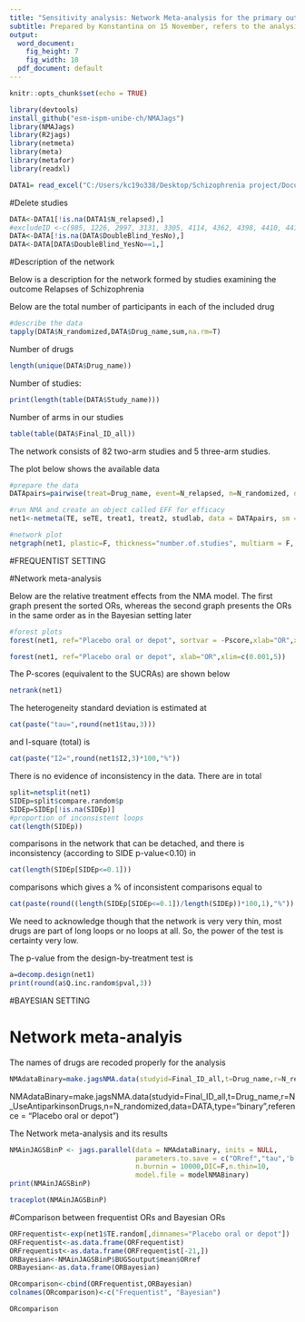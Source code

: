 ```yaml
---
title: "Sensitivity analysis: Network Meta-analysis for the primary outcome excluding no Double-Blinded studies"
subtitle: Prepared by Konstantina on 15 November, refers to the analysis in both frequentist and Bayesian setting
output:
  word_document:
    fig_height: 7
    fig_width: 10
  pdf_document: default
---
```


```r
knitr::opts_chunk$set(echo = TRUE)
```


```r
library(devtools)
install_github("esm-ispm-unibe-ch/NMAJags")
library(NMAJags)
library(R2jags)
library(netmeta)
library(meta)
library(metafor)
library(readxl)
```


```r

DATA1= read_excel("C:/Users/kc19o338/Desktop/Schizophrenia project/Documentation of Schizophrenia relapses/Analysis schizofrenia/Datasets/dataset_relapse_final.xlsx", na="99999")
```
#Delete studies

```r
DATA<-DATA1[!is.na(DATA1$N_relapsed),]
#excludeID <-c(985, 1226, 2997, 3131, 3305, 4114, 4362, 4398, 4410, 4412, 4447, 4519, 4584, 4650)
DATA<-DATA[!is.na(DATA$DoubleBlind_YesNo),]
DATA<-DATA[DATA$DoubleBlind_YesNo==1,]

```

#Description of the network

Below is a description for the network formed by studies examining the outcome Relapses of Schizophrenia

Below are the total number of participants in each of the included drug
```r
#describe the data
tapply(DATA$N_randomized,DATA$Drug_name,sum,na.rm=T)

```

Number of drugs
```r
length(unique(DATA$Drug_name))
```
Number of studies:
```r
print(length(table(DATA$Study_name)))
```
Number of arms in our studies
```r
table(table(DATA$Final_ID_all))
```
The network consists of 82 two-arm studies and 5 three-arm studies.


The plot below shows the available data

```r
#prepare the data
DATApairs=pairwise(treat=Drug_name, event=N_relapsed, n=N_randomized, data=DATA, sm="OR", studlab=Final_ID_all, allstudies = TRUE)

#run NMA and create an object called EFF for efficacy
net1<-netmeta(TE, seTE, treat1, treat2, studlab, data = DATApairs, sm = "OR", comb.random=TRUE, comb.fixed=FALSE, prediction=TRUE, ref="Placebo oral or depot")

```


```r

#network plot
netgraph(net1, plastic=F, thickness="number.of.studies", multiarm = F, points=T, col=1)
```

#FREQUENTIST SETTING

#Network meta-analysis 

Below are the relative treatment effects from the NMA model. 
The first graph present the sorted ORs, whereas the second graph presents the ORs in the same order as in the Bayesian setting later 

```r

#forest plots
forest(net1, ref="Placebo oral or depot", sortvar = -Pscore,xlab="OR",xlim=c(0.001,5))

forest(net1, ref="Placebo oral or depot", xlab="OR",xlim=c(0.001,5))
```


The P-scores (equivalent to the SUCRAs) are shown below
```r
netrank(net1)
```


The heterogeneity standard deviation is estimated at
```r
cat(paste("tau=",round(net1$tau,3)))
```

and I-square (total) is 
```r
cat(paste("I2=",round(net1$I2,3)*100,"%"))
```


There is no evidence of inconsistency in the data. There are in total

```r
split=netsplit(net1) 
SIDEp=split$compare.random$p
SIDEp=SIDEp[!is.na(SIDEp)]
#proportion of inconsistent loops
cat(length(SIDEp))
```

comparisons in the network that can be detached, and there is inconsistency (according to SIDE p-value<0.10) in

```r
cat(length(SIDEp[SIDEp<=0.1]))
```
comparisons which gives a % of inconsistent comparisons equal to
```r
cat(paste(round((length(SIDEp[SIDEp<=0.1])/length(SIDEp))*100,1),"%"))
```
We need to acknowledge though that the network is very very thin, most drugs are part of long loops or no loops at all. So, the power of the test is certainty very low. 


The p-value from the design-by-treatment test is

```r
a=decomp.design(net1)
print(round(a$Q.inc.random$pval,3))
```
#BAYESIAN SETTING

# Network meta-analyis

The names of drugs are recoded properly for the analysis

```r
NMAdataBinary=make.jagsNMA.data(studyid=Final_ID_all,t=Drug_name,r=N_relapsed,n=N_randomized,data=DATA,type="binary",reference = "Placebo oral or depot")

```
NMAdataBinary=make.jagsNMA.data(studyid=Final_ID_all,t=Drug_name,r=N_UseAntiparkinsonDrugs,n=N_randomized,data=DATA,type="binary",reference = "Placebo oral or depot")

The Network meta-analysis and its results
```r

NMAinJAGSBinP <- jags.parallel(data = NMAdataBinary, inits = NULL, 
                               parameters.to.save = c("ORref","tau",'b'), n.chains = 2, n.iter = 120000,
                               n.burnin = 10000,DIC=F,n.thin=10,
                               model.file = modelNMABinary)
print(NMAinJAGSBinP)


```


```r
traceplot(NMAinJAGSBinP)
```


#Comparison between frequentist ORs and Bayesian ORs 

```r
ORFrequentist<-exp(net1$TE.random[,dimnames="Placebo oral or depot"])
ORFrequentist<-as.data.frame(ORFrequentist)
ORFrequentist<-as.data.frame(ORFrequentist[-21,])
ORBayesian<-NMAinJAGSBinP$BUGSoutput$mean$ORref
ORBayesian<-as.data.frame(ORBayesian)

ORcomparison<-cbind(ORFrequentist,ORBayesian)
colnames(ORcomparison)<-c("Frequentist", "Bayesian")

```

```r
ORcomparison
```